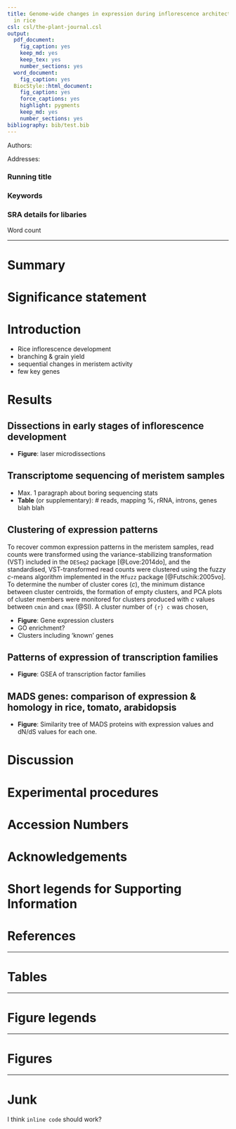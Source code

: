 ```yaml
---
title: Genome-wide changes in expression during inflorescence architecture development
  in rice
csl: csl/the-plant-journal.csl
output:
  pdf_document:
    fig_caption: yes
    keep_md: yes
    keep_tex: yes
    number_sections: yes
  word_document:
    fig_caption: yes
  BiocStyle::html_document:
    fig_caption: yes
    force_captions: yes
    highlight: pygments
    keep_md: yes
    number_sections: yes
bibliography: bib/test.bib
---
```


Authors:

Addresses:

### Running title

### Keywords

### SRA details for libaries

Word count

***

# Summary

# Significance statement

# Introduction

* Rice inflorescence development
+ branching & grain yield
+ sequential changes in meristem activity
+ few key genes

# Results

## Dissections in early stages of inflorescence development
+  **Figure**: laser microdissections

## Transcriptome sequencing of meristem samples
+ Max. 1 paragraph about boring sequencing stats
+ **Table** (or supplementary): # reads, mapping %, rRNA, introns, genes blah blah

## Clustering of expression patterns

To recover common expression patterns in the meristem samples, read counts were transformed using the variance-stabilizing transformation (VST) included in the `DESeq2` package [@Love:2014do], and the standardised, VST-transformed read counts were clustered using the fuzzy *c*-means algorithm implemented in the `Mfuzz` package [@Futschik:2005vo]. To determine the number of cluster cores (*c*), the minimum distance between cluster centroids, the formation of empty clusters, and PCA plots of cluster members were monitored for clusters produced with *c* values between `cmin` and `cmax` (@SI). A cluster number of `{r} c` was chosen, 

+ **Figure**: Gene expression clusters
+ GO enrichment?
+ Clusters including 'known' genes

## Patterns of expression of transcription families
+ **Figure**: GSEA of transcription factor families

## MADS genes: comparison of expression & homology in rice, tomato, arabidopsis
+ **Figure**: Similarity tree of MADS proteins with expression values and dN/dS values for each one.

# Discussion

# Experimental procedures

# Accession Numbers

# Acknowledgements

# Short legends for Supporting Information

# References

***

# Tables

***

# Figure legends

***

# Figures

***

# Junk

I think `inline code` should work?